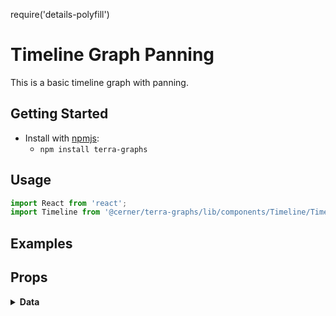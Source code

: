 require('details-polyfill')

# Timeline Graph Panning

This is a basic timeline graph with panning.

## Getting Started

- Install with [npmjs](https://www.npmjs.com):
  - `npm install terra-graphs`

## Usage

```jsx
import React from 'react';
import Timeline from '@cerner/terra-graphs/lib/components/Timeline/Timeline';
```

## Examples
<TimelinePanning />

## Props
<PropsTable />

<details>
<summary style={{fontSize: 24 }}>
<b>Data</b>
</summary>

### Graph Config object
<GraphConfig />

### Data object
<DataObject />
</details>
